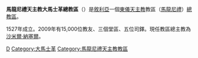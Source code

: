 {{Infobox Roman Catholic diocese
|jurisdiction     = 總教區
|name             = 大馬士革
|latin=Archieparchia Damascena Maronitarum
|image =
|caption =
|location = [[敘利亞|敘利亞]]
|territory =
|population =15,000
|rite = [[馬龍尼禮天主教會|馬龍尼禮]]
|patron =
|province =
|established = 1527年
|cathedral =
|co-cathedral =
|leadership = 總主教
|website = 
|pope =  
|patriarch= 
|metropolitan =[[沙米爾·納塞爾|沙米爾·納塞爾]]
|ordinary =
|coadjutor archbishop = 
|coadjutor bishop = 
|auxiliary = 
|emeritus = }}

'''馬龍尼禮天主教大馬士革總教區'''（{{lang-la|Archieparchia Damascena Maronitarum}}）是[[敘利亞|敘利亞]]一個[[東儀天主教|東儀天主教]]教區（[[馬龍尼禮天主教會|馬龍尼禮]]）[[總教區|總教區]]。

1527年成立。2009年有15,000位教友、三個堂區、五位司鐸。現任教區總主教為[[沙米爾·納塞爾|沙米爾·納塞爾]]。

{{敘利亞天主教教區}}
{{馬龍尼禮教會教區}}

[[Category:敘利亞天主教教區|D]]
[[Category:大馬士革|Category:大馬士革]]
[[Category:馬龍尼禮天主教教區|Category:馬龍尼禮天主教教區]]